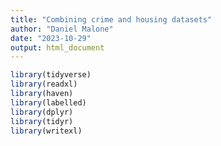 ```yaml
---
title: "Combining crime and housing datasets"
author: "Daniel Malone"
date: "2023-10-29"
output: html_document
---
```

```r
library(tidyverse)
library(readxl)
library(haven)
library(labelled)
library(dplyr)
library(tidyr)
library(writexl)
```

```r

```